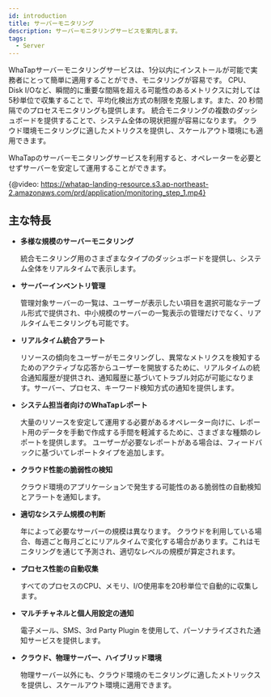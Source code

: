 ```yaml
---
id: introduction
title: サーバーモニタリング
description: サーバーモニタリングサービスを案内します。
tags:
  - Server
---
```


WhaTapサーバーモニタリングサービスは、1分以内にインストールが可能で実務者にとって簡単に適用することができ、モニタリングが容易です。 CPU、Disk I/Oなど、瞬間的に重要な間隔を超える可能性のあるメトリクスに対しては5秒単位で収集することで、平均化検出方式の制限を克服します。また、20 秒間隔でのプロセスモニタリングも提供します。 
統合モニタリングの複数のダッシュボードを提供することで、システム全体の現状把握が容易になります。 クラウド環境モニタリングに適したメトリクスを提供し、スケールアウト環境にも適用できます。 

WhaTapのサーバーモニタリングサービスを利用すると、オペレーターを必要とせずサーバーを安定して運用することができます。 

{@video: https://whatap-landing-resource.s3.ap-northeast-2.amazonaws.com/prd/application/monitoring_step_1.mp4}

## 主な特長

-   **多様な規模のサーバーモニタリング**

      統合モニタリング用のさまざまなタイプのダッシュボードを提供し、システム全体をリアルタイムで表示します。 

-   **サーバーインベントリ管理**

      管理対象サーバーの一覧は、ユーザーが表示したい項目を選択可能なテーブル形式で提供され、中小規模のサーバーの一覧表示の管理だけでなく、リアルタイムモニタリングも可能です。

-   **リアルタイム統合アラート**

      リソースの傾向をユーザーがモニタリングし、異常なメトリクスを検知するためのアクティブな応答からユーザーを開放するために、リアルタイムの統合通知履歴が提供され、通知履歴に基づいてトラブル対応が可能になります。サーバー、プロセス、キーワード検知方式の通知を提供します。

-   **システム担当者向けのWhaTapレポート**

      大量のリソースを安定して運用する必要があるオペレーター向けに、レポート用のデータを手動で作成する手間を軽減するために、さまざまな種類のレポートを提供します。 ユーザーが必要なレポートがある場合は、フィードバックに基づいてレポートタイプを追加します。

-   **クラウド性能の脆弱性の検知**

      クラウド環境のアプリケーションで発生する可能性のある脆弱性の自動検知とアラートを通知します。

-   **適切なシステム規模の判断**

      年によって必要なサーバーの規模は異なります。 クラウドを利用している場合、毎週ごと毎月ごとにリアルタイムで変化する場合があります。これはモニタリングを通じて予測され、適切なレベルの規模が算定されます。

-   **プロセス性能の自動収集**

      すべてのプロセスのCPU、メモリ、I/O使用率を20秒単位で自動的に収集します。

-   **マルチチャネルと個人用設定の通知**

      電子メール、SMS、3rd Party Plugin を使用して、パーソナライズされた通知サービスを提供します。

-   **クラウド、物理サーバー、ハイブリッド環境**

      物理サーバー以外にも、クラウド環境のモニタリングに適したメトリックスを提供し、スケールアウト環境に適用できます。
